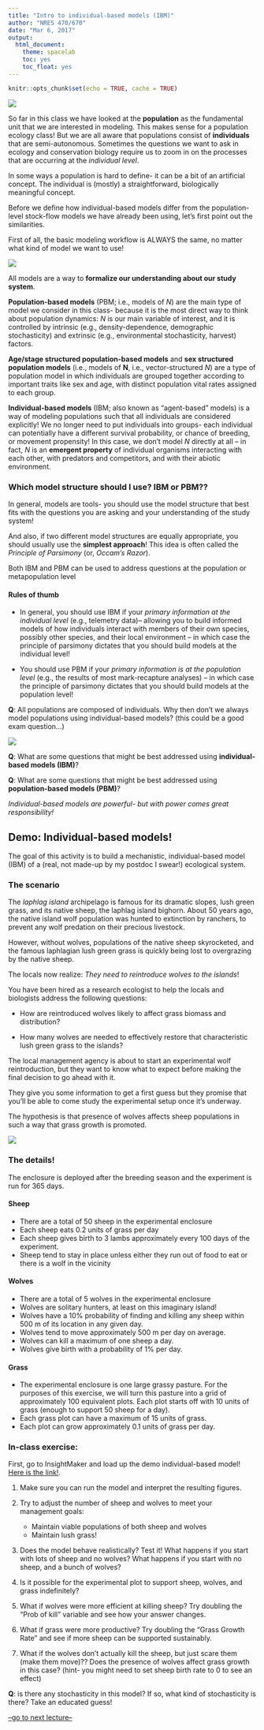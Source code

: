 ```yaml
---
title: "Intro to individual-based models (IBM)"
author: "NRES 470/670"
date: "Mar 6, 2017"
output: 
  html_document: 
    theme: spacelab
    toc: yes
    toc_float: yes
---
```


```r
knitr::opts_chunk$set(echo = TRUE, cache = TRUE)
```


![](birds1.jpg)

So far in this class we have looked at the **population** as the fundamental unit that we are interested in modeling. This makes sense for a population ecology class! But we are all aware that populations consist of **individuals** that are semi-autonomous. Sometimes the questions we want to ask in ecology and conservation biology require us to zoom in on the processes that are occurring at the *individual level*. 

In some ways a population is hard to define- it can be a bit of an artificial concept. The individual is (mostly) a straightforward, biologically meaningful concept. 

Before we define how individual-based models differ from the population-level stock-flow models we have already been using, let's first point out the similarities. 

First of all, the basic modeling workflow is ALWAYS the same, no matter what kind of model we want to use!

![](model_wkflow1.jpg)

All models are a way to **formalize our understanding about our study system**. 

**Population-based models** (PBM; i.e., models of $N$) are the main type of model we consider in this class- because it is the most direct way to think about population dynamics: $N$ is our main variable of interest, and it is controlled by intrinsic (e.g., density-dependence, demographic stochasticity) and extrinsic (e.g., environmental stochasticity, harvest) factors. 

**Age/stage structured population-based models** and **sex structured population models** (i.e., models of $\mathbf{N}$, i.e., vector-structured $N$) are a type of population model in which individuals are grouped together according to important traits like sex and age, with distinct population vital rates assigned to each group.

**Individual-based models** (IBM; also known as "agent-based" models) is a way of modeling populations such that all individuals are considered explicitly! We no longer need to put individuals into groups- each individual can potentially have a different survival probability, or chance of breeding, or movement propensity! In this case, we don't model $N$ directly at all -- in fact, $N$ is an **emergent property** of individual organisms interacting with each other, with predators and competitors, and with their abiotic environment.

### Which model structure should I use? IBM or PBM??

In general, models are tools- you should use the model structure that best fits with the questions you are asking and your understanding of the study system!

And also, if two different model structures are equally appropriate, you should usually use the **simplest approach**! This idea is often called the *Principle of Parsimony* (or, *Occam's Razor*). 

Both IBM and PBM can be used to address questions at the population or metapopulation level

#### Rules of thumb

- In general, you should use IBM if your *primary information at the individual level* (e.g., telemetry data)-- allowing you to build informed models of how individuals interact with members of their own species, possibly other species, and their local environment -- in which case the principle of parsimony dictates that you should build models at the individual level!

- You should use PBM if your *primary information is at the population level* (e.g., the results of most mark-recapture analyses) -- in which case the principle of parsimony dictates that you should build models at the population level!

**Q**: All populations are composed of individuals. Why then don't we always model populations using individual-based models? (this could be a good exam question...)

![](occam1.jpg)


**Q**: What are some questions that might be best addressed using **individual-based models (IBM)**?

**Q**: What are some questions that might be best addressed using **population-based models (PBM)**?


_Individual-based models are powerful- but with power comes great responsibility!_


## Demo: Individual-based models!

The goal of this activity is to build a mechanistic, individual-based model (IBM) of a (real, not made-up by my postdoc I swear!) ecological system. 

### The scenario
The *laphlag island* archipelago is famous for its dramatic slopes, lush green grass, and its native sheep, the laphlag island bighorn. About 50 years ago, the native island wolf population was hunted to extinction by ranchers, to prevent any wolf predation on their precious livestock. 

However, without wolves, populations of the native sheep skyrocketed, and the famous laphlagian lush green grass is quickly being lost to overgrazing by the native sheep. 

The locals now realize: *They need to reintroduce wolves to the islands*!

You have been hired as a research ecologist to help the locals and biologists address the following questions:

- How are reintroduced wolves likely to affect grass biomass and distribution? 

- How many wolves are needed to effectively restore that characteristic lush green grass to the islands?

The local management agency is about to start an experimental wolf reintroduction, but they want to know what to expect before making the final decision to go ahead with it.  

They give you some information to get a first guess but they promise that you’ll be able to come study the experimental setup once it’s underway.

The hypothesis is that presence of wolves affects sheep populations in such a way that grass growth is promoted.


![](sheep1.png)


### The details!

The enclosure is deployed after the breeding season and the experiment is run for 365 days. 

#### Sheep

- There are a total of 50 sheep in the experimental enclosure
- Each sheep eats 0.2 units of grass per day
- Each sheep gives birth to 3 lambs approximately every 100 days of the experiment.
- Sheep tend to stay in place unless either they run out of food to eat or there is a wolf in the vicinity

#### Wolves

- There are a total of 5 wolves in the experimental enclosure
- Wolves are solitary hunters, at least on this imaginary island!
- Wolves have a 10% probability of finding and killing any sheep within 500 m of its location in any given day.
- Wolves tend to move approximately 500 m per day on average. 
- Wolves can kill a maximum of one sheep a day.
- Wolves give birth with a probability of 1% per day. 

#### Grass

- The experimental enclosure is one large grassy pasture. For the purposes of this exercise, we will turn this pasture into a grid of approximately 100 equivalent plots. Each plot starts off with 10 units of grass (enough to support 50 sheep for a day). 
- Each grass plot can have a maximum of 15 units of grass. 
- Each plot can grow approximately 0.1 units of grass per day. 


### In-class exercise:

First, go to InsightMaker and load up the demo individual-based model! [Here is the link!](https://insightmaker.com/insight/74158/ICE-Individual-based-model).

1) Make sure you can run the model and interpret the resulting figures. 

2) Try to adjust the number of sheep and wolves to meet your management goals: 
    - Maintain viable populations of both sheep and wolves
    - Maintain lush grass!

3) Does the model behave realistically?  Test it! What happens if you start with lots of sheep and no wolves? What happens if you start with no sheep, and a bunch of wolves? 

4) Is it possible for the experimental plot to support sheep, wolves, and grass indefinitely?

5) What if wolves were more efficient at killing sheep? Try doubling the "Prob of kill" variable and see how your answer changes.

6) What if grass were more productive? Try doubling the "Grass Growth Rate" and see if more sheep can be supported sustainably. 

7) What if the wolves don't actually kill the sheep, but just scare them (make them move)?? Does the presence of wolves affect grass growth in this case? (hint- you might need to set sheep birth rate to 0 to see an effect)


**Q**: is there any stochasticity in this model? If so, what kind of stochasticity is there? Take an educated guess!





[--go to next lecture--](LECTURE11.html)
























